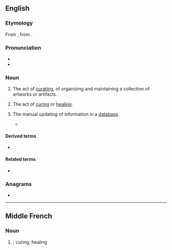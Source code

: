 ==English==
{{wikipedia}}

===Etymology===
From {{etyl|fro|en}} {{m|fro|curacion}}, from {{etyl|la|en}} {{m|la|cūrātiō}}.

===Pronunciation===
* {{IPA|kjəˈɹeɪʃən|lang=en}}
* {{rhymes|eɪʃən|lang=en}}

===Noun===
{{en-noun|~}}

# The act of [[curate|curating]], of organizing and maintaining a collection of artworks or artifacts.
# {{lb|en|archaic}} The act of [[cure|curing]] or [[heal]]ing.
# {{lb|en|databases}} The manual updating of information in a [[database]].
#* {{quote-book|year=2009|author=David Edwards, Jason Stajich, David Hansen
|title=[https://books.google.fr/books?id=Xb3IeXdtQVwC&pg=PA361&dq=%22Manual+database+curation+involves+the+following+steps:+%281%29+finding+articles+of+interest;+%282%29+finding+and+extracting+facts+%28relations,+events%22&hl=fr&sa=X&ved=0CB8Q6AEwAGoVChMIqITHsLq7yAIVAioaCh2OIAbJ#v=onepage&q=%22Manual%20database%20curation%20involves%20the%20following%20steps%3A%20%281%29%20finding%20articles%20of%20interest%3B%20%282%29%20finding%20and%20extracting%20facts%20%28relations%2C%20events%22&f=false Bioinformatics: Tools and Applications]
|passage=Manual database '''curation''' involves the following steps: (1) finding articles of interest; (2) finding and extracting facts (relations, events, associations, etc.) relevant to the database focus; and (3) converting extracted information into predefined standardized form.}}

====Derived terms====
* {{l|en|curational}}

====Related terms====
* {{l|en|curator}}

===Anagrams===
* {{l|en|nocturia}}

----

==Middle French==

===Noun===
{{frm-noun|f}}

# {{l|en|curation}}; curing; healing